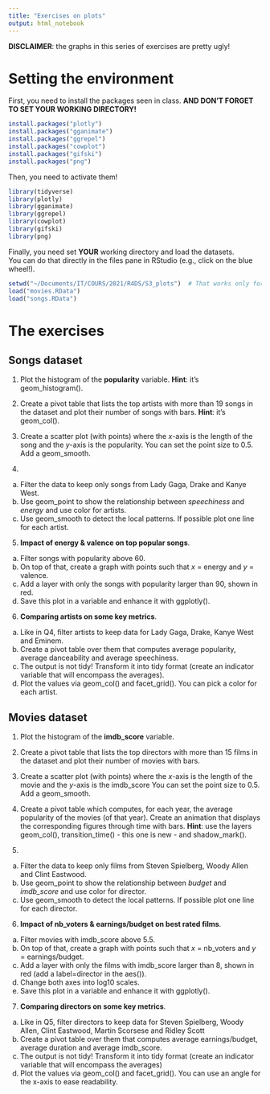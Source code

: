 ```yaml
---
title: "Exercises on plots"
output: html_notebook
---
```


**DISCLAIMER**: the graphs in this series of exercises are pretty ugly!


# Setting the environment

First, you need to install the packages seen in class. **AND DON'T FORGET TO SET YOUR WORKING DIRECTORY!**

```r
install.packages("plotly")
install.packages("gganimate")
install.packages("ggrepel")
install.packages("cowplot")
install.packages("gifski")
install.packages("png")
```

Then, you need to activate them!

```r
library(tidyverse)
library(plotly)
library(gganimate)
library(ggrepel)
library(cowplot)
library(gifski)
library(png)
```

Finally, you need set **YOUR** working directory and load the datasets.  
You can do that directly in the files pane in RStudio (e.g., click on the blue wheel!).

```r
setwd("~/Documents/IT/COURS/2021/R4DS/S3_plots")  # That works only for me!!!
load("movies.RData")
load("songs.RData")
```


# The exercises

## Songs dataset

1. Plot the histogram of the **popularity** variable. **Hint**: it's geom_histogram().


2. Create a pivot table that lists the top artists with more than 19 songs in the dataset and plot their number of songs with bars. **Hint**: it's geom_col().
           
           
3. Create a scatter plot (with points) where the *x*-axis is the length of the song and the *y*-axis is the popularity. You can set the point size to 0.5. Add a geom_smooth.

           
4. 
a) Filter the data to keep only songs from Lady Gaga, Drake and Kanye West.   
b) Use geom_point to show the relationship between *speechiness* and *energy* and use color for artists.
c) Use geom_smooth to detect the local patterns. If possible plot one line for each artist.

           
5. **Impact of energy & valence on top popular songs**.
a) Filter songs with popularity above 60.
b) On top of that, create a graph with points such that *x* = energy and *y* = valence.
c) Add a layer with only the songs with popularity larger than 90, shown in red.
d) Save this plot in a variable and enhance it with ggplotly().



6. **Comparing artists on some key metrics**.
a) Like in Q4, filter artists to keep data for Lady Gaga, Drake, Kanye West and Eminem.
b) Create a pivot table over them that computes average popularity, average danceability and average speechiness.
c) The output is not tidy! Transform it into tidy format (create an indicator variable that will encompass the averages). 
d) Plot the values via geom_col() and facet_grid(). You can pick a color for each artist. 

           
           
## Movies dataset

1. Plot the histogram of the **imdb_score** variable. 

2. Create a pivot table that lists the top directors with more than 15 films in the dataset and plot their number of movies with bars. 

3. Create a scatter plot (with points) where the *x*-axis is the length of the movie and the *y*-axis is the imdb_score You can set the point size to 0.5. Add a geom_smooth.

4. Create a pivot table which computes, for each year, the average popularity of the movies (of that year). Create an animation that displays the corresponding figures through time with bars. **Hint**: use the layers geom_col(), transition_time() - this one is new - and shadow_mark().

5. 
a) Filter the data to keep only films from Steven Spielberg, Woody Allen and Clint Eastwood.   
b) Use geom_point to show the relationship between *budget* and *imdb_score* and use color for director.
c) Use geom_smooth to detect the local patterns. If possible plot one line for each director.

6. **Impact of nb_voters & earnings/budget on best rated films**.
a) Filter movies with imdb_score above 5.5.
b) On top of that, create a graph with points such that *x* = nb_voters and *y* = earnings/budget.
c) Add a layer with only the films with imdb_score larger than 8, shown in red (add a label=director in the aes()).
d) Change both axes into log10 scales.
e) Save this plot in a variable and enhance it with ggplotly().

7. **Comparing directors on some key metrics**.
a) Like in Q5, filter directors to keep data for Steven Spielberg, Woody Allen, Clint Eastwood, Martin Scorsese and Ridley Scott
b) Create a pivot table over them that computes average earnings/budget, average duration and average imdb_score.
c) The output is not tidy! Transform it into tidy format (create an indicator variable that will encompass the averages) 
d) Plot the values via geom_col() and facet_grid(). You can use an angle for the x-axis to ease readability.

